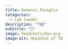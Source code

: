 ```yaml
---
title: Domenic Fenoglio
categories: 
  - Lab leader
description: "TBD"
subtitle: "🔗"
image: headshots/dom.png
image-alt: Headshot of TA
---
```

